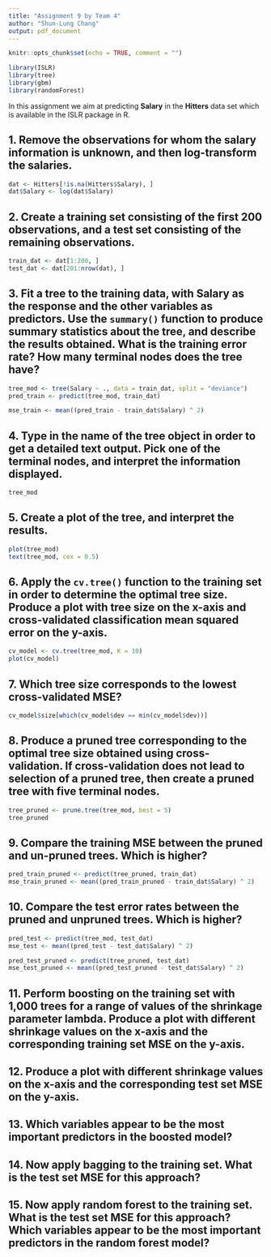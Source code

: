 ```yaml
---
title: "Assignment 9 by Team 4"
author: "Shun-Lung Chang"
output: pdf_document
---
```


```r
knitr::opts_chunk$set(echo = TRUE, comment = "")
```

```r
library(ISLR)
library(tree)
library(gbm)
library(randomForest)
```

In this assignment we aim at predicting **Salary** in the **Hitters** data set which is available in the ISLR package in R.

## 1. Remove the observations for whom the salary information is unknown, and then log-transform the salaries.

```r
dat <- Hitters[!is.na(Hitters$Salary), ]
dat$Salary <- log(dat$Salary)
```

## 2. Create a training set consisting of the first 200 observations, and a test set consisting of the remaining observations.

```r
train_dat <- dat[1:200, ]
test_dat <- dat[201:nrow(dat), ]
```

## 3. Fit a tree to the training data, with Salary as the response and the other variables as predictors. Use the `summary()` function to produce summary statistics about the tree, and describe the results obtained. What is the training error rate? How many terminal nodes does the tree have?

```r
tree_mod <- tree(Salary ~ ., data = train_dat, split = "deviance")
pred_train <- predict(tree_mod, train_dat)

mse_train <- mean((pred_train - train_dat$Salary) ^ 2)
```

## 4. Type in the name of the tree object in order to get a detailed text output. Pick one of the terminal nodes, and interpret the information displayed.

```r
tree_mod
```

## 5. Create a plot of the tree, and interpret the results.

```r
plot(tree_mod)
text(tree_mod, cex = 0.5)
```

## 6. Apply the `cv.tree()` function to the training set in order to determine the optimal tree size. Produce a plot with tree size on the x-axis and cross-validated classification mean squared error on the y-axis.

```r
cv_model <- cv.tree(tree_mod, K = 10)
plot(cv_model)
```

## 7. Which tree size corresponds to the lowest cross-validated MSE?

```r
cv_model$size[which(cv_model$dev == min(cv_model$dev))]
```

## 8. Produce a pruned tree corresponding to the optimal tree size obtained using cross-validation. If cross-validation does not lead to selection of a pruned tree, then create a pruned tree with five terminal nodes.

```r
tree_pruned <- prune.tree(tree_mod, best = 5)
tree_pruned
```

## 9. Compare the training MSE between the pruned and un-pruned trees. Which is higher?

```r
pred_train_pruned <- predict(tree_pruned, train_dat)
mse_train_pruned <- mean((pred_train_pruned - train_dat$Salary) ^ 2)
```

## 10. Compare the test error rates between the pruned and unpruned trees. Which is higher?

```r
pred_test <- predict(tree_mod, test_dat)
mse_test <- mean((pred_test - test_dat$Salary) ^ 2)

pred_test_pruned <- predict(tree_pruned, test_dat)
mse_test_pruned <- mean((pred_test_pruned - test_dat$Salary) ^ 2)
```
## 11. Perform boosting on the training set with 1,000 trees for a range of values of the shrinkage parameter lambda. Produce a plot with different shrinkage values on the x-axis and the corresponding training set MSE on the y-axis.


## 12. Produce a plot with different shrinkage values on the x-axis and the corresponding test set MSE on the y-axis.

## 13. Which variables appear to be the most important predictors in the boosted model?

## 14. Now apply bagging to the training set. What is the test set MSE for this approach?

## 15. Now apply random forest to the training set. What is the test set MSE for this approach? Which variables appear to be the most important predictors in the random forest model?